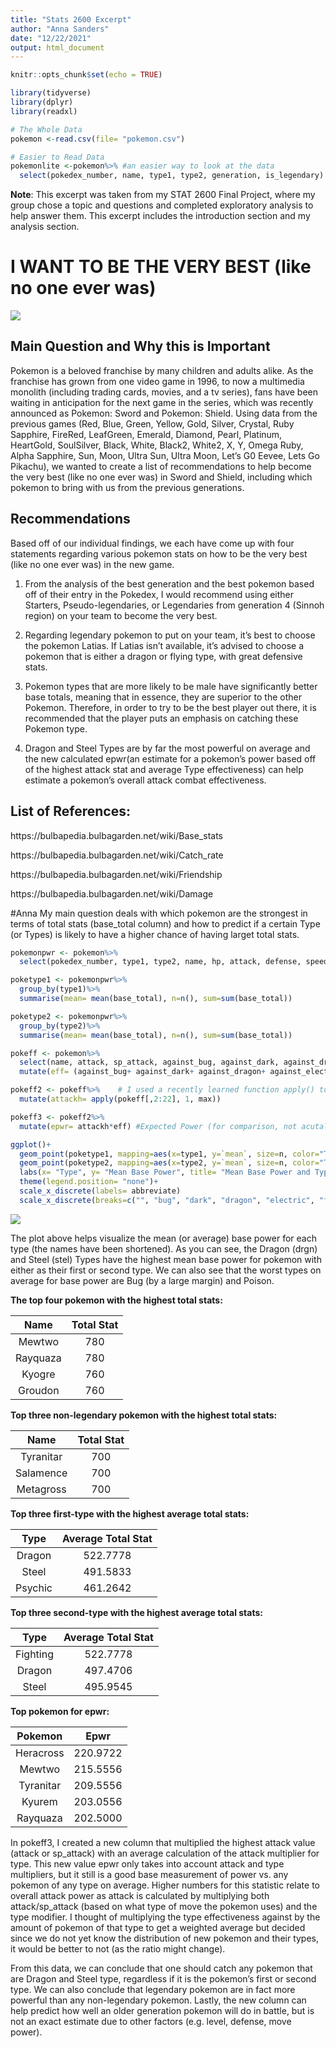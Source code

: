 ```yaml
---
title: "Stats 2600 Excerpt"
author: "Anna Sanders"
date: "12/22/2021"
output: html_document
---
```



```r
knitr::opts_chunk$set(echo = TRUE)
```

```r
library(tidyverse)
library(dplyr)
library(readxl)

# The Whole Data
pokemon <-read.csv(file= "pokemon.csv")

# Easier to Read Data
pokemonlite <-pokemon%>% #an easier way to look at the data
  select(pokedex_number, name, type1, type2, generation, is_legendary)
```
**Note**: This excerpt was taken from my STAT 2600 Final Project, where my group chose a topic and questions and completed exploratory analysis to help answer them. This excerpt includes the introduction section and my analysis section.

# I WANT TO BE THE VERY BEST (like no one ever was)
![](pokemon.jpg)

## Main Question and Why this is Important
Pokemon is a beloved franchise by many children and adults alike. As the franchise has grown from one video game in 1996, to now a multimedia monolith (including trading cards, movies, and a tv series), fans have been waiting in anticipation for the next game in the series, which was recently announced as Pokemon: Sword and Pokemon: Shield. Using data from the previous games (Red, Blue, Green, Yellow, Gold, Silver, Crystal, Ruby Sapphire, FireRed, LeafGreen, Emerald, Diamond, Pearl, Platinum, HeartGold, SoulSilver, Black, White, Black2, White2, X, Y, Omega Ruby, Alpha Sapphire, Sun, Moon, Ultra Sun, Ultra Moon, Let's G0 Eevee, Lets Go Pikachu), we wanted to create a list of recommendations to help become the very best (like no one ever was) in Sword and Shield, including which pokemon to bring with us from the previous generations.

## Recommendations
Based off of our individual findings, we each have come up with four statements regarding various pokemon stats on how to be the very best (like no one ever was) in the new game.

1. From the analysis of the best generation and the best pokemon based off of their entry in the Pokedex, I would recommend using either Starters, Pseudo-legendaries, or Legendaries from generation 4 (Sinnoh region) on your team to become the very best.

2. Regarding legendary pokemon to put on your team, it's best to choose the pokemon Latias. If Latias isn't available, it's advised to choose a pokemon that is either a dragon or flying type, with great defensive stats. 

3. Pokemon types that are more likely to be male have significantly better base totals, meaning that in essence, they are superior to the other Pokemon. Therefore, in order to try to be the best player out there, it is recommended that the player puts an emphasis on catching these Pokemon type.

4. Dragon and Steel Types are by far the most powerful on average and the new calculated epwr(an estimate for a pokemon's power based off of the highest attack stat and average Type effectiveness) can help estimate a pokemon's overall attack combat effectiveness. 

## List of References:
https://bulbapedia.bulbagarden.net/wiki/Base_stats

https://bulbapedia.bulbagarden.net/wiki/Catch_rate

https://bulbapedia.bulbagarden.net/wiki/Friendship

https://bulbapedia.bulbagarden.net/wiki/Damage

#Anna
My main question deals with which pokemon are the strongest in terms of total stats (base_total column) and how to predict if a certain Type (or Types) is likely to have a higher chance of having larget total stats.

```r
pokemonpwr <- pokemon%>%
  select(pokedex_number, type1, type2, name, hp, attack, defense, speed, sp_attack, sp_defense, base_total,is_legendary)

poketype1 <- pokemonpwr%>%
  group_by(type1)%>%
  summarise(mean= mean(base_total), n=n(), sum=sum(base_total))

poketype2 <- pokemonpwr%>%
  group_by(type2)%>%
  summarise(mean= mean(base_total), n=n(), sum=sum(base_total))

pokeff <- pokemon%>%
  select(name, attack, sp_attack, against_bug, against_dark, against_dragon, against_electric, against_fairy, against_fight, against_fire, against_flying, against_ghost, against_grass, against_ground, against_ice, against_normal, against_poison, against_psychic, against_rock, against_steel, against_water)%>%
  mutate(eff= (against_bug+ against_dark+ against_dragon+ against_electric+ against_fairy+ against_fight+ against_fire+ against_flying+ against_ghost+ against_grass+ against_ground+ against_ice+ against_normal+ against_poison+ against_psychic+ against_rock+ against_steel+ against_water)/(18))

pokeff2 <- pokeff%>%    # I used a recently learned function apply() to pick the highest value in a row
  mutate(attackh= apply(pokeff[,2:22], 1, max))

pokeff3 <- pokeff2%>%
  mutate(epwr= attackh*eff) #Expected Power (for comparison, not acutall calculation)

ggplot()+
  geom_point(poketype1, mapping=aes(x=type1, y=`mean`, size=n, color="Type 1"))+
  geom_point(poketype2, mapping=aes(x=type2, y=`mean`, size=n, color="Type 2"))+
  labs(x= "Type", y= "Mean Base Power", title= "Mean Base Power and Type (Type 1= Red, Type 2= Blue)")+
  theme(legend.position= "none")+
  scale_x_discrete(labels= abbreviate)
  scale_x_discrete(breaks=c("", "bug", "dark", "dragon", "electric", "fairy", "fighting", "fire", "flying", "ghost", "grass", "ground", "ice", "normal", "poison", "psychic", "rock", "steel", "water"))
```
![](Anna's Plot.png)

The plot above helps visualize the mean (or average) base power for each type (the names have been shortened). As you can see, the Dragon (drgn) and Steel (stel) Types have the highest mean base power for pokemon with either as their first or second type. We can also see that the worst types on average for base power are Bug (by a large margin) and Poison. 

__The top four pokemon with the highest total stats:__

|Name      |Total Stat|
|:---------:|:----------:|
|Mewtwo    |780|
|Rayquaza  |780|
|Kyogre    |760|
|Groudon   |760|

__Top three non-legendary pokemon with the highest total stats:__

|Name      |Total Stat|
|:---------:|:----------:|
|Tyranitar |700|
|Salamence |700|
|Metagross |700|

__Top three first-type with the highest average total stats:__

|Type      |Average Total Stat|
|:---------:|:----------:|
|Dragon    |522.7778|
|Steel     |491.5833|
|Psychic   |461.2642|

__Top three second-type with the highest average total stats:__

|Type      |Average Total Stat|
|:---------:|:----------:|
|Fighting  |522.7778|
|Dragon    |497.4706|
|Steel     |495.9545|

__Top pokemon for epwr:__

|Pokemon  |Epwr|
|:---------:|:----------:|
|Heracross |220.9722|
|Mewtwo    |215.5556|
|Tyranitar |209.5556|
|Kyurem    |203.0556|
|Rayquaza  |202.5000|

In pokeff3, I created a new column that multiplied the highest attack value (attack or sp_attack) with an average calculation of the attack multiplier for type. This new value epwr only takes into account attack and type multipliers, but it still is a good base measurement of power vs. any pokemon of any type on average. Higher numbers for this statistic relate to overall attack power as attack is calculated by multiplying both attack/sp_attack (based on what type of move the pokemon uses) and the type modifier. I thought of multiplying the type effectiveness against by the amount of pokemon of that type to get a weighted average but decided since we do not yet know the distribution of new pokemon and their types, it would be better to not (as the ratio might change). 

From this data, we can conclude that one should catch any pokemon that are Dragon and Steel type, regardless if it is the pokemon's first or second type. We can also conclude that legendary pokemon are in fact more powerful than any non-legendary pokemon. Lastly, the new column can help predict how well an older generation pokemon will do in battle, but is not an exact estimate due to other factors (e.g. level, defense, move power). 